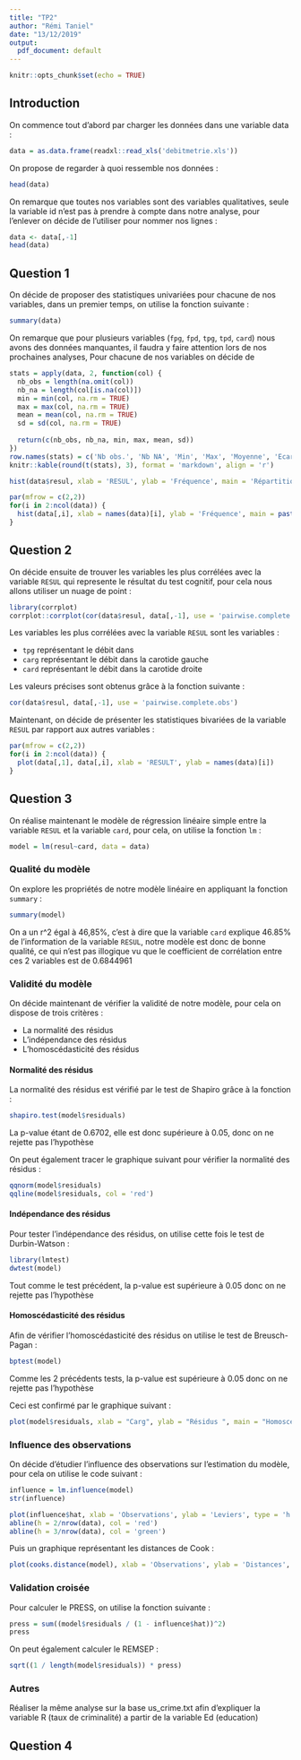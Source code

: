 ```yaml
---
title: "TP2"
author: "Rémi Taniel"
date: "13/12/2019"
output:
  pdf_document: default
---
```


```r
knitr::opts_chunk$set(echo = TRUE)
```

## Introduction

On commence tout d'abord par charger les données dans une variable data :

```r
data = as.data.frame(readxl::read_xls('debitmetrie.xls'))
```

On propose de regarder à quoi ressemble nos données :

```r
head(data)
```

On remarque que toutes nos variables sont des variables qualitatives, seule la variable id n'est pas à prendre à compte dans notre analyse, pour l'enlever on décide de l'utiliser pour nommer nos lignes :

```r
data <- data[,-1]
head(data)
```


## Question 1

On décide de proposer des statistiques univariées pour chacune de nos variables, dans un premier temps, on utilise la fonction suivante :

```r
summary(data)
```

On remarque que pour plusieurs variables (`fpg`, `fpd`, `tpg`, `tpd`, `card`) nous avons des données manquantes, il faudra y faire attention lors de nos prochaines analyses,
Pour chacune de nos variables on décide de 

```r
stats = apply(data, 2, function(col) {
  nb_obs = length(na.omit(col))
  nb_na = length(col[is.na(col)])
  min = min(col, na.rm = TRUE)
  max = max(col, na.rm = TRUE)
  mean = mean(col, na.rm = TRUE)
  sd = sd(col, na.rm = TRUE)
  
  return(c(nb_obs, nb_na, min, max, mean, sd))
})
row.names(stats) = c('Nb obs.', 'Nb NA', 'Min', 'Max', 'Moyenne', 'Ecart type')
knitr::kable(round(t(stats), 3), format = 'markdown', align = 'r')
```

```r
hist(data$resul, xlab = 'RESUL', ylab = 'Fréquence', main = 'Répartition de la variable RESULT')
```


```r
par(mfrow = c(2,2))
for(i in 2:ncol(data)) {
  hist(data[,i], xlab = names(data)[i], ylab = 'Fréquence', main = paste('Répartition de la variable', names(data)[i]))
}
```

## Question 2

On décide ensuite de trouver les variables les plus corrélées avec la variable `RESUL` qui represente le résultat du test cognitif, pour cela nous allons utiliser un nuage de point :

```r
library(corrplot)
corrplot::corrplot(cor(data$resul, data[,-1], use = 'pairwise.complete.obs'))
```

Les variables les plus corrélées avec la variable `RESUL` sont les variables :

- `tpg` représentant le débit dans 
- `carg` représentant le débit dans la carotide gauche
- `card` représentant le débit dans la carotide droite

Les valeurs précises sont obtenus grâce à la fonction suivante :

```r
cor(data$resul, data[,-1], use = 'pairwise.complete.obs')
```

Maintenant, on décide de présenter les statistiques bivariées de la variable `RESUL` par rapport aux autres variables :

```r
par(mfrow = c(2,2))
for(i in 2:ncol(data)) {
  plot(data[,1], data[,i], xlab = 'RESULT', ylab = names(data)[i])
}
```

## Question 3

On réalise maintenant le modèle de régression linéaire simple entre la variable `RESUL` et la variable `card`, pour cela, on utilise la fonction `lm` :

```r
model = lm(resul~card, data = data)
```

### Qualité du modèle

On explore les propriétés de notre modèle linéaire en appliquant la fonction `summary` :

```r
summary(model)
```

On a un r^2 égal à 46,85%, c'est à dire que la variable `card` explique 46.85% de l'information de la variable `RESUL`, notre modèle est donc de bonne qualité, ce qui n'est pas illogique vu que le coefficient de corrélation entre ces 2 variables est de 0.6844961

### Validité du modèle

On décide maintenant de vérifier la validité de notre modèle, pour cela on dispose de trois critères :

- La normalité des résidus
- L'indépendance des résidus
- L'homoscédasticité des résidus

#### Normalité des résidus

La normalité des résidus est vérifié par le test de Shapiro grâce à la fonction :

```r
shapiro.test(model$residuals)
```

La p-value étant de 0.6702, elle est donc supérieure à 0.05, donc on ne rejette pas l'hypothèse

On peut également tracer le graphique suivant pour vérifier la normalité des résidus :

```r
qqnorm(model$residuals)
qqline(model$residuals, col = 'red')
```


#### Indépendance des résidus

Pour tester l'indépendance des résidus, on utilise cette fois le test de Durbin-Watson :

```r
library(lmtest)
dwtest(model)
```

Tout comme le test précédent, la p-value est supérieure à 0.05 donc on ne rejette pas l'hypothèse

#### Homoscédasticité des résidus

Afin de vérifier l'homoscédasticité des résidus on utilise le test de Breusch-Pagan :

```r
bptest(model)
```

Comme les 2 précédents tests, la p-value est supérieure à 0.05 donc on ne rejette pas l'hypothèse

Ceci est confirmé par le graphique suivant :

```r
plot(model$residuals, xlab = "Carg", ylab = "Résidus ", main = "Homoscédasticité de m0")
```


### Influence des observations

On décide d'étudier l'influence des observations sur l'estimation du modèle, pour cela on utilise le code suivant :

```r
influence = lm.influence(model)
str(influence)
```


```r
plot(influence$hat, xlab = 'Observations', ylab = 'Leviers', type = 'h')
abline(h = 2/nrow(data), col = 'red')
abline(h = 3/nrow(data), col = 'green')
```

Puis un graphique représentant les distances de Cook :

```r
plot(cooks.distance(model), xlab = 'Observations', ylab = 'Distances', type = 'h')
```

### Validation croisée

Pour calculer le PRESS, on utilise la fonction suivante :

```r
press = sum((model$residuals / (1 - influence$hat))^2)
press
```

On peut également calculer le REMSEP :

```r
sqrt((1 / length(model$residuals)) * press)
```

### Autres

Réaliser la même analyse sur la base us_crime.txt afin d'expliquer la variable R (taux de criminalité) a partir de la variable Ed (education)

## Question 4